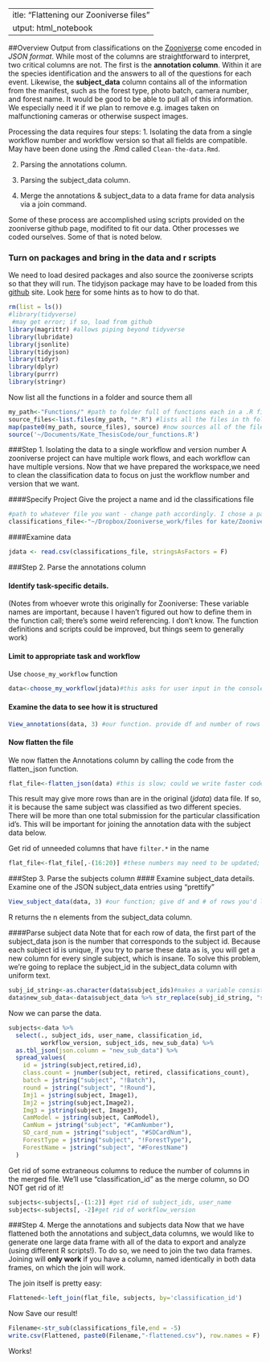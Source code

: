  ---
title: "Flattening our Zooniverse files"
output: html_notebook
---
##Overview
Output from classifications on the [Zooniverse](https://zooniverse.com) come encoded in *JSON format*.  While most of the columns are straightforward to interpret, two critical columns are not.  The first is the **annotation column**.  Within it are the species identification and the answers to all of the questions for each event. Likewise, the **subject_data** column contains all of the information from the manifest, such as the forest type, photo batch, camera number, and forest name.  It would be good to be able to pull all of this information. We especially need it if we plan to remove e.g. images taken on malfunctioning cameras or otherwise suspect images.
 
Processing the data requires four steps:
1. Isolating the data from a single workflow number and workflow version so that all fields are compatible. May have been done using the .Rmd called `Clean-the-data.Rmd`.

2. Parsing the annotations column.

3. Parsing the subject_data column.

4. Merge the annotations & subject_data to a data frame for data analysis via a join command.

Some of these process are accomplished using scripts provided on the zooniverse github page, modifited to fit our data.  Other processes we coded ourselves. Some of that is noted below.

### Turn on packages and bring in the data and r scripts
We need to load desired packages and also source the zooniverse scripts so that they will run. The tidyjson package may have to be loaded from this [github](https://github.com/sailthru/tidyjson) site. Look [here](https://cran.r-project.org/web/packages/githubinstall/vignettes/githubinstall.html) for some hints as to how to do that.

```r
rm(list = ls())
#library(tidyverse)
 #may get error; if so, load from github
library(magrittr) #allows piping beyond tidyverse
library(lubridate)
library(jsonlite)
library(tidyjson)
library(tidyr)
library(dplyr)
library(purrr)
library(stringr)
```

Now list all the functions in a folder and source them all
```r
my_path<-"Functions/" #path to folder full of functions each in a .R file
source_files<-list.files(my_path, "*.R") #lists all the files in th folder
map(paste0(my_path, source_files), source) #now sources all of the files
source('~/Documents/Kate_ThesisCode/our_functions.R')
```

###Step 1. Isolating the data to a single workflow and version number
A zooniverse project can have multiple work flows, and each workflow can have multiple versions. Now that we have prepared the workspace,we need to clean the classification data to focus on just the workflow number and version that we want.

####Specify Project
Give the project a name and id the classifications file
```r
#path to whatever file you want - change path accordingly. I chose a path outside of my Git Repository because this file is too large and would have crashed the system.
classifications_file<-"~/Dropbox/Zooniverse_work/files for kate/Zooniverse-work-final/Zoo-Data-Wrangling/Data/north-country-wild-classifications.03.16.20.csv"

```
####Examine data
```r
jdata <- read.csv(classifications_file, stringsAsFactors = F)
```
###Step 2. Parse the annotations column

#### Identify task-specific details. 
(Notes from whoever wrote this originally for Zooniverse: These variable names are important, because I haven't figured out how to define them in the function call; there's some weird referencing. I don't know. The function definitions and scripts could be improved, but things seem to generally work)

#### Limit to appropriate task and workflow
Use `choose_my_workflow` function 

```r
data<-choose_my_workflow(jdata)#this asks for user input in the console window - need to respond for the function to run.
```
#### Examine the data to see how it is structured 
```r
View_annotations(data, 3) #our function. provide df and number of rows you'd like to see.
```
#### Now flatten the file
We now flatten the Annotations column by calling the code from the flatten_json function. 
```r
flat_file<-flatten_json(data) #this is slow; could we write faster code?  A problem for another day.
```
This result may give more rows than are in the original (*jdata*) data file.  If so, it is because the same subject was classified as two different species.  There will be more than one total submission for the particular classification id's. This will be important for joining the annotation data with the subject data below.

Get rid of unneeded columns that have `filter.*` in the name

```r
flat_file<-flat_file[,-(16:20)] #these numbers may need to be updated; be sure to look at flat_file to see which are the filter.* columns.
```
###Step 3. Parse the subjects column
#### Examine subject_data details.
Examine one of the JSON subject_data entries using "prettify"

```r
View_subject_data(data, 3) #our function; give df and # of rows you'd like displayed
```
R returns the n elements from the subject_data column.  

####Parse subject data
Note that for each row of data, the first part of the subject_data json is the number that corresponds to the subject id.  Because each subject id is unique, if you try to parse these data as is, you will get a new column for every single subject, which is insane.  To solve this problem, we're going to replace the subject_id in the subject_data column with uniform text.

```r
subj_id_string<-as.character(data$subject_ids)#makes a variable consisting of the strings to recognize.  
data$new_sub_data<-data$subject_data %>% str_replace(subj_id_string, "subject") #replace the strings with the word "subject"
```
Now we can parse the data.

```r
subjects<-data %>%
  select(., subject_ids, user_name, classification_id,
         workflow_version, subject_ids, new_sub_data) %>%
  as.tbl_json(json.column = "new_sub_data") %>%
  spread_values(
    id = jstring(subject,retired,id),
    class.count = jnumber(subject, retired, classifications_count),
    batch = jstring("subject", "!Batch"),
    round = jstring("subject", "!Round"),
    Imj1 = jstring(subject, Image1),
    Imj2 = jstring(subject,Image2),
    Img3 = jstring(subject, Image3),
    CamModel = jstring(subject, CamModel),
    CamNum = jstring("subject", "#CamNumber"),
    SD_card_num = jstring("subject", "#SDCardNum"),
    ForestType = jstring("subject", "!ForestType"),
    ForestName = jstring("subject", "#ForestName")
  )

```
Get rid of some extraneous columns to reduce the number of columns in the merged file.  We'll use "classification_id" as the merge column, so DO NOT get rid of it!

```r
subjects<-subjects[,-(1:2)] #get rid of subject_ids, user_name
subjects<-subjects[, -2]#get rid of workflow_version
```

###Step 4. Merge the annotations and subjects data
Now that we have flattened both the annotations and subject_data columns, we would like to generate one large data frame with all of the data to export and analyze (using different R scripts!).  To do so, we need to join the two data frames.  Joining will **only work** if you have a column, named identically in both data frames, on which the join will work.

The join itself is pretty easy:
```r
Flattened<-left_join(flat_file, subjects, by='classification_id')
```

Now Save our result!
```r
Filename<-str_sub(classifications_file,end = -5)
write.csv(Flattened, paste0(Filename,"-flattened.csv"), row.names = F)
```

Works!
